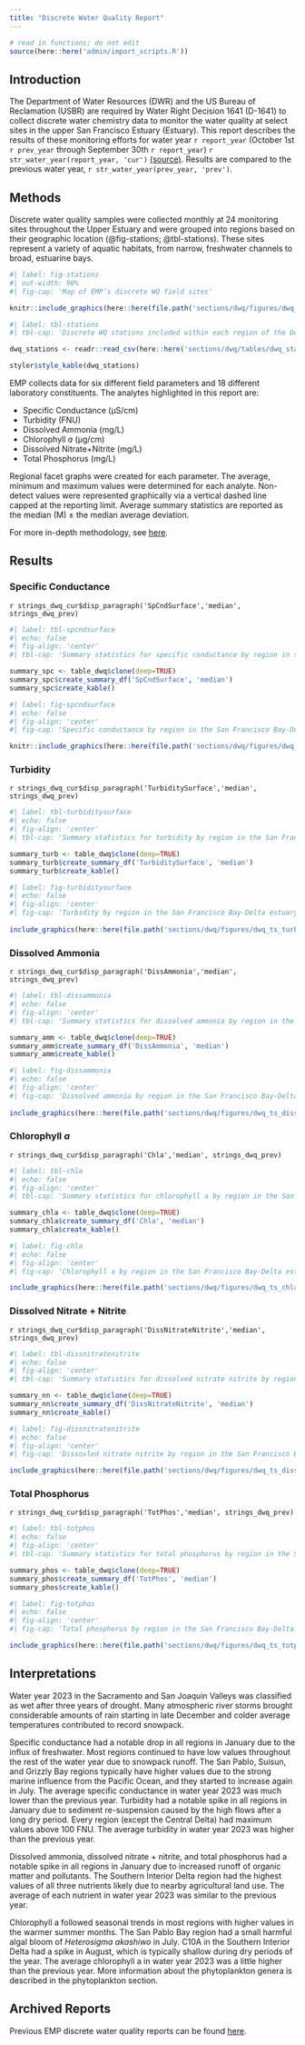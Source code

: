 ```yaml
---
title: "Discrete Water Quality Report"
---
```


```r
# read in functions; do not edit
source(here::here('admin/import_scripts.R'))
```

## Introduction

The Department of Water Resources (DWR) and the US Bureau of Reclamation (USBR) are required by Water Right Decision 1641 (D-1641) to collect discrete water chemistry data to monitor the water quality at select sites in the upper San Francisco Estuary (Estuary). This report describes the results of these monitoring efforts for water year `r report_year` (October 1st `r prev_year` through September 30th `r report_year`) `r str_water_year(report_year, 'cur')` [(source)](https://cdec.water.ca.gov/reportapp/javareports?name=WSIHIST). Results are compared to the previous water year, `r str_water_year(prev_year, 'prev')`.

## Methods

Discrete water quality samples were collected monthly at 24 monitoring sites throughout the Upper Estuary and were grouped into regions based on their geographic location (@fig-stations; @tbl-stations). These sites represent a variety of aquatic habitats, from narrow, freshwater channels to broad, estuarine bays.

```r
#| label: fig-stations
#| out-width: 90%
#| fig-cap: 'Map of EMP’s discrete WQ field sites'

knitr::include_graphics(here::here(file.path('sections/dwq/figures/dwq_station_map.png')))
```

```r
#| label: tbl-stations
#| tbl-cap: 'Discrete WQ stations included within each region of the Delta'

dwq_stations <- readr::read_csv(here::here('sections/dwq/tables/dwq_stations.csv'))

styler$style_kable(dwq_stations)
```

EMP collects data for six different field parameters and 18 different laboratory constituents. The analytes highlighted in this report are:

-   Specific Conductance (μS/cm)
-   Turbidity (FNU)
-   Dissolved Ammonia (mg/L)
-   Chlorophyll *a* (μg/cm)
-   Dissolved Nitrate+Nitrite (mg/L)
-   Total Phosphorus (mg/L)

Regional facet graphs were created for each parameter. The average, minimum and maximum values were determined for each analyte. Non-detect values were represented graphically via a vertical dashed line capped at the reporting limit. Average summary statistics are reported as the median (M) ± the median average deviation.

For more in-depth methodology, see [here](https://portal.edirepository.org/nis/metadataviewer?packageid=edi.1320.6).

## Results

### Specific Conductance

`r strings_dwq_cur$disp_paragraph('SpCndSurface','median', strings_dwq_prev)`

::: {.content-visible when-format="html"}
```r
#| label: tbl-spcndsurface
#| echo: false
#| fig-align: 'center'
#| tbl-cap: 'Summary statistics for specific conductance by region in the San Francisco Bay-Delta estuary.'

summary_spc <- table_dwq$clone(deep=TRUE)
summary_spc$create_summary_df('SpCndSurface', 'median')
summary_spc$create_kable()
```
:::

```r
#| label: fig-spcndsurface
#| echo: false
#| fig-align: 'center'
#| fig-cap: 'Specific conductance by region in the San Francisco Bay-Delta estuary.'

knitr::include_graphics(here::here(file.path('sections/dwq/figures/dwq_ts_spcndsurface.jpg')))
```

### Turbidity

`r strings_dwq_cur$disp_paragraph('TurbiditySurface','median', strings_dwq_prev)`

::: {.content-visible when-format="html"}
```r
#| label: tbl-turbiditysurface
#| echo: false
#| fig-align: 'center'
#| tbl-cap: 'Summary statistics for turbidity by region in the San Francisco Bay-Delta estuary.'

summary_turb <- table_dwq$clone(deep=TRUE)
summary_turb$create_summary_df('TurbiditySurface', 'median')
summary_turb$create_kable()
```
:::

```r
#| label: fig-turbiditysurface
#| echo: false
#| fig-align: 'center'
#| fig-cap: 'Turbidity by region in the San Francisco Bay-Delta estuary.'
 
include_graphics(here::here(file.path('sections/dwq/figures/dwq_ts_turbiditysurface.jpg')))

```

### Dissolved Ammonia

`r strings_dwq_cur$disp_paragraph('DissAmmonia','median', strings_dwq_prev)`

::: {.content-visible when-format="html"}
```r
#| label: tbl-dissammonia
#| echo: false
#| fig-align: 'center'
#| tbl-cap: 'Summary statistics for dissolved ammonia by region in the San Francisco Bay-Delta estuary.'

summary_amm <- table_dwq$clone(deep=TRUE)
summary_amm$create_summary_df('DissAmmonia', 'median')
summary_amm$create_kable()
```
:::

```r
#| label: fig-dissammonia
#| echo: false
#| fig-align: 'center'
#| fig-cap: 'Dissolved ammonia by region in the San Francisco Bay-Delta estuary.'
 
include_graphics(here::here(file.path('sections/dwq/figures/dwq_ts_dissammonia.jpg')))
```

### Chlorophyll *a*

`r strings_dwq_cur$disp_paragraph('Chla','median', strings_dwq_prev)`

::: {.content-visible when-format="html"}
```r
#| label: tbl-chla
#| echo: false
#| fig-align: 'center'
#| tbl-cap: 'Summary statistics for chlorophyll a by region in the San Francisco Bay-Delta estuary.'

summary_chla <- table_dwq$clone(deep=TRUE)
summary_chla$create_summary_df('Chla', 'median')
summary_chla$create_kable()
```
:::

```r
#| label: fig-chla
#| echo: false
#| fig-align: 'center'
#| fig-cap: 'Chlorophyll a by region in the San Francisco Bay-Delta estuary.'

include_graphics(here::here(file.path('sections/dwq/figures/dwq_ts_chla.jpg')))
```

### Dissolved Nitrate + Nitrite

`r strings_dwq_cur$disp_paragraph('DissNitrateNitrite','median', strings_dwq_prev)`

::: {.content-visible when-format="html"}
```r
#| label: tbl-dissnitratenitrite
#| echo: false
#| fig-align: 'center'
#| tbl-cap: 'Summary statistics for dissolved nitrate nitrite by region in the San Francisco Bay-Delta estuary.'

summary_nn <- table_dwq$clone(deep=TRUE)
summary_nn$create_summary_df('DissNitrateNitrite', 'median')
summary_nn$create_kable()
```
:::

```r
#| label: fig-dissnitratenitrite
#| echo: false
#| fig-align: 'center'
#| fig-cap: 'Dissovled nitrate nitrite by region in the San Francisco Bay-Delta estuary.'

include_graphics(here::here(file.path('sections/dwq/figures/dwq_ts_dissnitratenitrite.jpg')))
```

### Total Phosphorus

`r strings_dwq_cur$disp_paragraph('TotPhos','median', strings_dwq_prev)`

::: {.content-visible when-format="html"}
```r
#| label: tbl-totphos
#| echo: false
#| fig-align: 'center'
#| tbl-cap: 'Summary statistics for total phosphorus by region in the San Francisco Bay-Delta estuary.'

summary_phos <- table_dwq$clone(deep=TRUE)
summary_phos$create_summary_df('TotPhos', 'median')
summary_phos$create_kable()
```
:::

```r
#| label: fig-totphos
#| echo: false
#| fig-align: 'center'
#| fig-cap: 'Total phosphorus by region in the San Francisco Bay-Delta estuary.'

include_graphics(here::here(file.path('sections/dwq/figures/dwq_ts_totphos.jpg')))
```

## Interpretations

Water year 2023 in the Sacramento and San Joaquin Valleys was classified as wet after three years of drought. Many atmospheric river storms brought considerable amounts of rain starting in late December and colder average temperatures contributed to record snowpack.

Specific conductance had a notable drop in all regions in January due to the influx of freshwater. Most regions continued to have low values throughout the rest of the water year due to snowpack runoff. The San Pablo, Suisun, and Grizzly Bay regions typically have higher values due to the strong marine influence from the Pacific Ocean, and they started to increase again in July. The average specific conductance in water year 2023 was much lower than the previous year. Turbidity had a notable spike in all regions in January due to sediment re-suspension caused by the high flows after a long dry period. Every region (except the Central Delta) had maximum values above 100 FNU. The average turbidity in water year 2023 was higher than the previous year.

Dissolved ammonia, dissolved nitrate + nitrite, and total phosphorus had a notable spike in all regions in January due to increased runoff of organic matter and pollutants. The Southern Interior Delta region had the highest values of all three nutrients likely due to nearby agricultural land use. The average of each nutrient in water year 2023 was similar to the previous year.

Chlorophyll a followed seasonal trends in most regions with higher values in the warmer summer months. The San Pablo Bay region had a small harmful algal bloom of *Heterosigma akashiwo* in July. C10A in the Southern Interior Delta had a spike in August, which is typically shallow during dry periods of the year. The average chlorophyll a in water year 2023 was a little higher than the previous year. More information about the phytoplankton genera is described in the phytoplankton section.

## Archived Reports

Previous EMP discrete water quality reports can be found [here](https://github.com/emp-dwr/emp-website/tree/gh-pages/admin/archive/d-wq).
